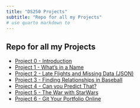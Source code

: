 ```yaml
---
title: "DS250 Projects"
subtitle: "Repo for all my Projects"
# use quarto markdown to 
---
```


## Repo for all my Projects

- [Project 0 - Introduction](/250_Projects/project0.qmd)
- [Project 1 - What's in a Name](/250_Projects/project1.qmd)
- [Project 2 - Late Flights and Missing Data (JSON)](/250_Projects/project2.qmd)
- [Project 3 - Finding Relationships in Baseball](/250_Projects/project3.qmd)
- [Project 4 - Can you Predict That?](/250_Projects/project4.qmd)
- [Project 5 - The War with StarWars](/250_Projects/project5.qmd)
- [Project 6 - Git Your Portfolio Online](/250_Projects/project6.qmd)